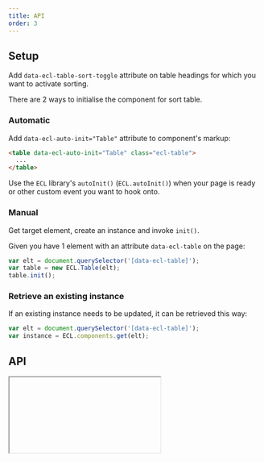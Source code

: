 ```yaml
---
title: API
order: 3
---
```



## Setup

Add `data-ecl-table-sort-toggle` attribute on table headings for which you want to activate sorting.

There are 2 ways to initialise the component for sort table.

### Automatic

Add `data-ecl-auto-init="Table"` attribute to component's markup:

```html
<table data-ecl-auto-init="Table" class="ecl-table">
  ...
</table>
```

Use the `ECL` library's `autoInit()` (`ECL.autoInit()`) when your page is ready or other custom event you want to hook onto.

### Manual

Get target element, create an instance and invoke `init()`.

Given you have 1 element with an attribute `data-ecl-table` on the page:

```js
var elt = document.querySelector('[data-ecl-table]');
var table = new ECL.Table(elt);
table.init();
```

### Retrieve an existing instance

If an existing instance needs to be updated, it can be retrieved this way:

```js
var elt = document.querySelector('[data-ecl-table]');
var instance = ECL.components.get(elt);
```

## API

<Iframe url="../../../../apis/Table.html" />
